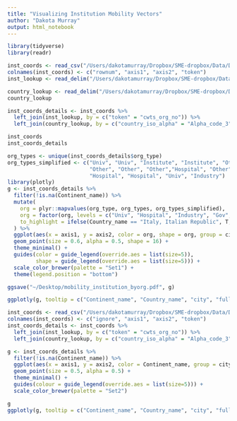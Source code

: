 ```yaml
---
title: "Visualizing Institution Mobility Vectors"
author: "Dakota Murray"
output: html_notebook
---
```



```r
library(tidyverse)
library(readr)

inst_coords <- read_csv("/Users/dakotamurray/Dropbox/SME-dropbox/Data/Derived/dim_reduced/inst_umap.csv")
colnames(inst_coords) <- c("rownum", "axis1", "axis2", "token")
inst_lookup <- read_delim("/Users/dakotamurray/Dropbox/SME-dropbox/Data/Additional/20191024_institution_lookup.txt", delim = "\t")

country_lookup <- read_delim("/Users/dakotamurray/Dropbox/SME-dropbox/Data/Additional/iso_to_country.txt", delim = "\t")
country_lookup
```



```r
inst_coords_details <- inst_coords %>%
  left_join(inst_lookup, by = c("token" = "cwts_org_no")) %>%
  left_join(country_lookup, by = c("country_iso_alpha" = "Alpha_code_3"))

inst_coords
inst_coords_details
```


```r
org_types <- unique(inst_coords_details$org_type)
org_types_simplified <- c("Univ", "Univ", "Institute", "Institute", "Other", 
                          "Other", "Other", "Other","Hospital", "Other", 
                          "Hospital", "Hospital", "Univ", "Industry")
library(plotly)
g <- inst_coords_details %>%
  filter(!is.na(Continent_name)) %>%
  mutate(
    org = plyr::mapvalues(org_type, org_types, org_types_simplified),
    org = factor(org, levels = c("Univ", "Hospital", "Industry", "Gov", "Other")),
    to_highlight = ifelse(Country_name == "Italy, Italian Republic", T, F)
  ) %>%
  ggplot(aes(x = axis1, y = axis2, color = org, shape = org, group = city, label = full_name, label2 = Country_name, label3 = org_type)) +
  geom_point(size = 0.6, alpha = 0.5, shape = 16) +
  theme_minimal() +
  guides(color = guide_legend(override.aes = list(size=5)),
         shape = guide_legend(override.aes = list(size=5))) +
  scale_color_brewer(palette = "Set1") +
  theme(legend.position = "bottom")

ggsave("~/Desktop/mobility_institution_byorg.pdf", g)

ggplotly(g, tooltip = c("Continent_name", "Country_name", "city", "full_name", "org_type"))
```


```r
inst_coords <- read_csv("/Users/dakotamurray/Dropbox/SME-dropbox/Data/Derived/dim_reduced/inst_pca.csv")
colnames(inst_coords) <- c("ignore", "axis1", "axis2", "token")
inst_coords_details <- inst_coords %>%
  left_join(inst_lookup, by = c("token" = "cwts_org_no")) %>%
  left_join(country_lookup, by = c("country_iso_alpha" = "Alpha_code_3"))

g <- inst_coords_details %>%
  filter(!is.na(Continent_name)) %>%
  ggplot(aes(x = axis1, y = axis2, color = Continent_name, group = city, label = full_name, label2 = Country_name, label3 = org_type)) +
  geom_point(size = 0.5, alpha = 0.5) +
  theme_minimal() +
  guides(colour = guide_legend(override.aes = list(size=5))) +
  scale_color_brewer(palette = "Set2")

g
ggplotly(g, tooltip = c("Continent_name", "Country_name", "city", "full_name", "org_type"))
```